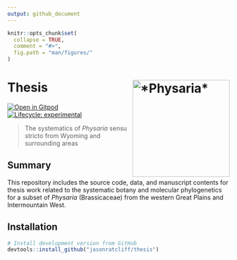 ```yaml
---
output: github_document
---
```


<!-- README.md is generated from README.Rmd. Please edit that file -->

```r
knitr::opts_chunk$set(
  collapse = TRUE,
  comment = "#>",
  fig.path = "man/figures/"
)
```

# Thesis <img src="man/figures/physaria.jpg" align="right" alt="*Physaria*" width="220" />

<!-- badges: start -->
[![Open in
Gitpod](https://img.shields.io/badge/Gitpod-Open%20in%20Gitpod-brightgreen?logo=gitpod)](https://gitpod.io/#https://github.com/jasonratcliff/thesis)
[![Lifecycle: experimental](https://img.shields.io/badge/lifecycle-experimental-orange.svg)](https://lifecycle.r-lib.org/articles/stages.html#experimental)
<!-- badges: end -->

> The systematics of *Physaria* sensu stricto
> from Wyoming and surrounding areas

## Summary

This repository includes the source code, data, and manuscript contents for
thesis work related to the systematic botany and molecular phylogenetics for
a subset of *Physaria* (Brassicaceae) from the western Great Plains and
Intermountain West.

## Installation

```r
# Install development version from GitHub
devtools::install_github("jasonratcliff/thesis")
```

